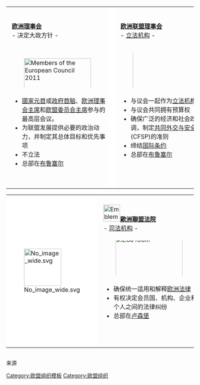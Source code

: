 {{clear}}
<div style="padding-top:15px; padding-bottom:15px">{{Tnavbar-header|'''欧洲联盟机构'''<ref>[[:wikisource:Consolidated version of the Treaty on European Union/Title III: Provisions on the Institutions|Consolidated version of the Treaty on European Union/Title III: Provisions on the Institutions]]</ref>|欧盟机构}}</div>
<div style="overflow-x:auto;">
{| cellspacing="0" cellpadding="2" style="background:#E0E0E0; width:100%"
|- style="text-align:center"
| width=25% style="padding-left:15px; padding-top:10px" | '''[[歐盟高峰會|欧洲理事会]]'''<br/>
- 决定大政方针 -
| rowspan="9" style="background:white" |
| width=25% style="padding-left:15px; padding-top:10px" | '''[[欧洲联盟理事会]]'''<br/>
- [[立法机构]] -
| rowspan="9" style="background:white" |
| width=25% style="padding-left:15px; padding-top:10px" | [[File:Europarl logo.svg|left|x40px]]'''[[欧洲议会]]'''<br/>
- [[立法机构]] -
| rowspan="9" style="background:white" |
| width=25% style="padding-left:15px; padding-top:10px" | [[File:Europaeische Kommission logo.svg|left|x45px]]'''[[欧洲联盟委员会|欧盟委员会]]'''<br/>
- [[行政机构]] -
|- style="text-align: center"
| <div style="position:relative; height:95px; overflow:hidden">
<div style="position:relative; top:0px; left:0px;"><div style="overflow-x:hidden; overflow:hidden; width:100%">
[[Image:Familiefoto europese raad 2011.jpg|180px|Members of the European Council 2011]]</div></div></div>
| <div style="position:relative; height:95px; overflow:hidden">
<div style="position:relative; top:-50px; left:0px;"><div style="overflow-x:hidden; overflow:hidden; width:100%">
[[Image:EU_Council_Room.jpg|180px|EU Council room]]</div></div></div>
| <div style="position:relative; height:95px; overflow:hidden">
<div style="position:relative; top:-25px; left:0px;"><div style="overflow-x:hidden; overflow:hidden; width:100%">
[[Image:Hemicycle of Louise Weiss building of the European Parliament, Strasbourg.jpg|180px|European Parliament]]</div></div></div>
| <div style="position:relative; height:95px; overflow:hidden">
<div style="position:relative; top:-8px; left:0px;"><div style="overflow-x:hidden; overflow:hidden; width:100%">
[[Image:Banderas europeas en la Comisión Europea.jpg|180px|European Commission building]]</div></div></div>
|-
| style="vertical-align:top;padding-left:15px; padding-bottom:10px" |
* [[國家元首]]或[[政府首脑]]、[[欧洲理事会主席]]和[[欧盟委员会主席]]参与的最高层会议。
* 为联盟发展提供必要的政治动力，并制定其总体目标和优先事项
* 不立法
* 总部在[[布鲁塞尔]]
| style="vertical-align:top;padding-left:15px; padding-bottom:10px" |
* 与议会一起作为[[立法机构]]
* 与议会共同拥有预算权
* 确保广泛的经济和社会政策的协调，制定[[共同外交与安全政策]](CFSP)的准则
* 缔结[[条约|国际条约]]
* 总部在[[布鲁塞尔]]
| style="vertical-align:top;padding-left:15px; padding-bottom:10px" |
* 与理事会一起作为[[立法机构]]
* 与理事会共同拥有预算权，并拥有最终决策权
* 拥有包括欧洲委员会在内多个机构的民主控制权和批准委员会成员（任命）的权力

* 总部和全体会议在[[斯特拉斯堡]]，主要在[[布鲁塞尔]]开会
| style="vertical-align:top;padding-left:15px; padding-bottom:10px" |
* 是联盟的[[行政机构]]
* 向理事会和议会提交新的立法建议
* 执行政策
* 管理{{link-en|歐洲聯盟預算|Budget of the European Union|預算}}
* 确保[[欧盟法律|欧盟各项法律文件]]的具体贯彻执行(“条约的守护者”)
* 进行[[条约|国际条约]]的谈判
* 总部在[[布鲁塞尔]]
|-
| colspan="9" style="background:white" |
|}
{| cellspacing="0" cellpadding="2" style="background:#E0E0E0; width:100%"
|- style="text-align:center" 
| rowspan="7" width=11% style="background:white" | [[File:No image wide.svg|100px|link=]]
| width=26% style="padding-left:15px; padding-top:10px" | [[File:Emblem of the Court of Justice of the European Union.svg|left|x45px]]'''[[歐洲聯盟法院]]'''<br/>
- [[司法机构]] -
| rowspan="7" style="background:white" |
| width=26% style="padding-left:15px; padding-top:10px" | [[File:Logo European Central Bank.svg|left|x45px]]'''[[欧洲中央银行]]'''<br/>
- [[中央银行]] -
| rowspan="7" style="background:white" |
| width=26% style="padding-left:15px; padding-top:10px" | [[File:CURIA RATIONUM logo.svg|left|x45px]]'''[[欧洲审计院]]'''<br/>
- [[審計|财务审计]]员 -
| rowspan="7" width=11% style="background:white" | [[File:No image wide.svg|100px|link=]]
|- style="text-align: center"
| <div style="position:relative; height:95px; overflow:hidden">
<div style="position:relative; top:-30px; left:0px;"><div style="overflow-x:hidden; overflow:hidden; width:100%">
[[Image:Sitzungssaal EuGH.jpg|180px|ECJ room]]</div></div></div>
| <div style="position:relative; height:95px; overflow:hidden">
<div style="position:relative; top:-145px; left:0px;"><div style="overflow-x:hidden; overflow:hidden; width:100%">
[[Image:European Central Bank 041107.jpg|180px|European Central Bank]]</div></div></div>
| <div style="position:relative; height:95px; overflow:hidden">
<div style="position:relative; top:0px; left:0px;"><div style="overflow-x:hidden; overflow:hidden; width:100%">
[[Image:Europäischer Rechnungshof.jpg|180px|ECA building]]</div></div></div>
|-
| style="vertical-align:top;padding-left:15px; padding-bottom:10px" |
* 确保统一适用和解释[[欧盟法律|欧洲法律]]
* 有权决定会员国、机构、企业和个人之间的法律纠纷
* 总部在[[盧森堡市|卢森堡]]
| style="vertical-align:top;padding-left:15px; padding-bottom:10px" |
* 与国家[[中央银行]]形成了[[歐洲中央銀行體系]]，从而决定了[[欧元区]]的[[货币政策]]
* 通过控制货币供应量确保[[欧元区]]的[[通货紧缩|物价稳定]]
* 总部在[[美茵河畔法蘭克福|法兰克福]]
| style="vertical-align:top;padding-left:15px; padding-bottom:10px" |
* 检查{{link-en|歐洲聯盟預算|Budget of the European Union|預算}}的正确执行
* 总部在[[盧森堡市|卢森堡]]
|}
</div><noinclude>
;来源
<references />
[[Category:欧盟组织模板]]
[[Category:欧盟组织]]
</noinclude>